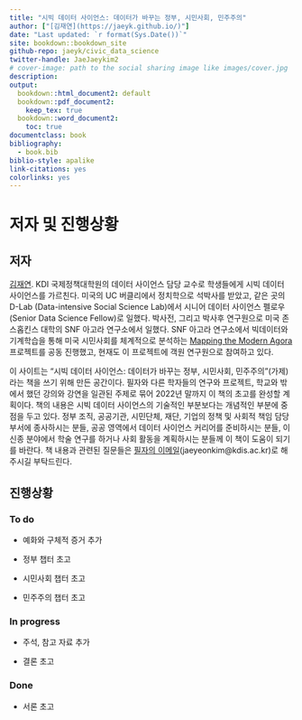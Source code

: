 ```yaml
---
title: "시빅 데이터 사이언스: 데이터가 바꾸는 정부, 시민사회, 민주주의"
author: ["[김재연](https://jaeyk.github.io/)"]
date: "Last updated: `r format(Sys.Date())`"
site: bookdown::bookdown_site
github-repo: jaeyk/civic_data_science
twitter-handle: JaeJaeykim2
# cover-image: path to the social sharing image like images/cover.jpg
description:
output:
  bookdown::html_document2: default
  bookdown::pdf_document2:
    keep_tex: true
  bookdown::word_document2:
    toc: true
documentclass: book
bibliography:
  - book.bib
biblio-style: apalike
link-citations: yes
colorlinks: yes
---
```


# 저자 및 진행상황

## 저자

[김재연](https://jaeyk.github.io/). KDI 국제정책대학원의 데이터 사이언스 담당 교수로 학생들에게 시빅 데이터 사이언스를 가르친다. 미국의 UC 버클리에서 정치학으로 석박사를 받았고, 같은 곳의 D-Lab (Data-intensive Social Science Lab)에서 시니어 데이터 사이언스 펠로우(Senior Data Science Fellow)로 일했다. 박사전, 그리고 박사후 연구원으로 미국 존스홉킨스 대학의 SNF 아고라 연구소에서 일했다. SNF 아고라 연구소에서 빅데이터와 기계학습을 통해 미국 시민사회를 체계적으로 분석하는 [Mapping the Modern Agora](https://snfagora.jhu.edu/project/mapping-the-modern-agora/) 프로젝트를 공동 진행했고, 현재도 이 프로젝트에 객원 연구원으로 참여하고 있다.

이 사이트는 "시빅 데이터 사이언스: 데이터가 바꾸는 정부, 시민사회, 민주주의"(가제)라는 책을 쓰기 위해 만든 공간이다. 필자와 다른 학자들의 연구와 프로젝트, 학교와 밖에서 했던 강의와 강연을 일관된 주제로 묶어 2022년 말까지 이 책의 초고를 완성할 계획이다. 책의 내용은 시빅 데이터 사이언스의 기술적인 부분보다는 개념적인 부분에 중점을 두고 있다. 정부 조직, 공공기관, 시민단체, 재단, 기업의 정책 및 사회적 책임 담당 부서에 종사하시는 분들, 공공 영역에서 데이터 사이언스 커리어를 준비하시는 분들, 이 신종 분야에서 학술 연구를 하거나 사회 활동을 계획하시는 분들께 이 책이 도움이 되기를 바란다. 책 내용과 관련된 질문들은 [필자의 이메일](jaeyeonkim@kdis.ac.kr)(jaeyeonkim@kdis.ac.kr)로 해주시길 부탁드린다.

## 진행상황

### To do

- 예화와 구체적 증거 추가

- 정부 챕터 초고

- 시민사회 챕터 초고

- 민주주의 챕터 초고

### In progress

- 주석, 참고 자료 추가

- 결론 초고

### Done

- 서론 초고
